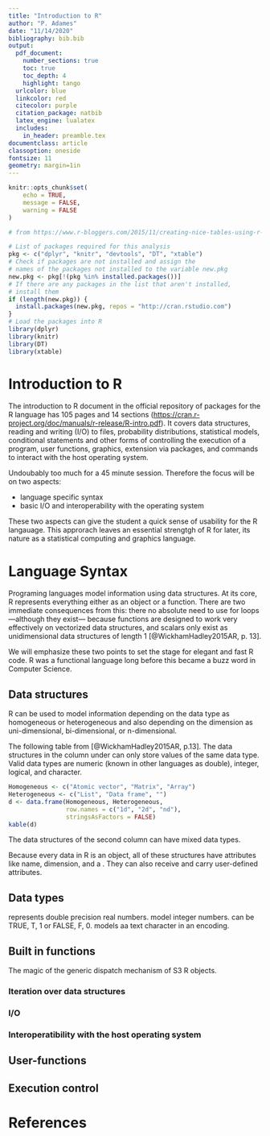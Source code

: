 ```yaml
---
title: "Introduction to R"
author: "P. Adames"
date: "11/14/2020"
bibliography: bib.bib
output: 
  pdf_document:
    number_sections: true
    toc: true
    toc_depth: 4
    highlight: tango
  urlcolor: blue
  linkcolor: red
  citecolor: purple
  citation_package: natbib
  latex_engine: lualatex
  includes:
    in_header: preamble.tex
documentclass: article
classoption: oneside
fontsize: 11
geometry: margin=1in
---
```


```r
knitr::opts_chunk$set(
	echo = TRUE,
	message = FALSE,
	warning = FALSE
)
```

```r
# from https://www.r-bloggers.com/2015/11/creating-nice-tables-using-r-markdown/

# List of packages required for this analysis
pkg <- c("dplyr", "knitr", "devtools", "DT", "xtable")
# Check if packages are not installed and assign the
# names of the packages not installed to the variable new.pkg
new.pkg <- pkg[!(pkg %in% installed.packages())]
# If there are any packages in the list that aren't installed,
# install them
if (length(new.pkg)) {
  install.packages(new.pkg, repos = "http://cran.rstudio.com")
}
# Load the packages into R
library(dplyr)
library(knitr)
library(DT)
library(xtable)
```

# Introduction to R

The introduction to R document in the official repository of packages for the R language has 105 pages and 14 sections (<https://cran.r-project.org/doc/manuals/r-release/R-intro.pdf>). It covers data structures, reading and writing (I/O) to files, probability distributions, statistical models, conditional statements and other forms of controlling the execution of a program,  user functions, graphics, extension via packages, and commands to interact with the host operating system.

Undoubably too much for a 45 minute session. Therefore the focus will be on two aspects:

 - language specific syntax
 - basic I/O and interoperability with the operating system

These two aspects can give the student a quick sense of usability for the R langauage. This approrach leaves an essential strengtgh of R for later, its nature as a statistical computing and graphics language.


# Language Syntax

Programing languages model information using data structures. At its core, R represents everything  either as an  object or a function. There are two immediate consequences from this: there no absolute need to use for loops ---although they exist--- because functions are designed to work very effectively on vectorized data structures, and scalars only exist as unidimensional data structures of length 1 [@WickhamHadley2015AR, p. 13].

We will emphasize these two points to set the stage for elegant and fast R code. R was a functional language long before this became a buzz word in Computer Science.

## Data structures

R can be used to model information depending on the data type as  homogeneous or heterogeneous and also depending on the dimension as uni-dimensional, bi-dimensional, or n-dimensional.

The following table from [@WickhamHadley2015AR, p.13].
The data structures in the column under \textit{Homogeneous} can only store values of the same data type. 
Valid data types are numeric (known in other languages as double), integer, logical, and character.

```r
Homogeneous <- c("Atomic vector", "Matrix", "Array")
Heterogeneous <- c("List", "Data frame", "")
d <- data.frame(Homogeneous, Heterogeneous, 
                row.names = c("1d", "2d", "nd"), 
                stringsAsFactors = FALSE)
kable(d)
```
The data structures of the second column can have mixed data types.

Because every data in R is an object, all of these structures have attributes like name, dimension, and a \texttt{class}. 
They can also receive and carry user-defined attributes.


## Data types

\texttt{numeric} represents double precision real numbers.
\texttt{integer} model integer numbers.
\texttt{logical} can be TRUE, T, 1 or FALSE, F, 0.
\texttt{character} models aa text character in an encoding.

## Built in functions

The magic of the generic dispatch mechanism of S3 R objects.


### Iteration over data structures


### I/O


### Interoperatibility with the host operating system


## User-functions


## Execution control


# References







